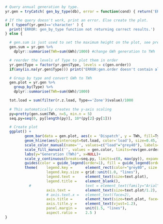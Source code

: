 
```r

# Query annual generation by type.
yr.gen = tryCatch( gen_by_type(db), error = function(cond) { return('ERROR') } )

# If the query doesn't work, print an error. Else create the plot.
if ( typeof(yr.gen)=='character' ) {
  print('ERROR: gen_by_type function not returning correct results.')
} else {

  # gen.sum is just used to set the maximum height on the plot, see pretty() fcn below
  gen.sum = yr.gen %>%
    dplyr::summarise(TWh=sum(GWh)/1000) #change GWh generation to TWh

  # reorder the levels of Type to plot them in order
  yr.gen$Type = factor(yr.gen$Type, levels = c(gen.order))
  if(any(is.na(yr.gen$Type))) print("ERROR:gen.order doesn't contain all of the gen types: FIX YOUR INPUT DATA CSV")

  # Group by type and convert GWh to TWh
  gen.plot = yr.gen %>%
    group_by(Type) %>%
    dplyr::summarise(TWh=sum(GWh)/1000)

  tot.load = sum(filter(r.z.load, Type=='Zone')$value)/1000
  
  # This automatically creates the y-axis scaling
  py=pretty(gen.sum$TWh, n=5, min.n = 5)
  seq.py=seq(0, py[length(py)], 10*(py[2]-py[1]))

  # Create plot
  ggplot() +
         geom_bar(data = gen.plot, aes(x = 'Dispatch', y = TWh, fill=Type, order=as.numeric(Type)), stat="identity", position="stack" ) +
         geom_hline(aes(yintercept=tot.load, color='load'), size=0.45, linetype='longdash')+
         scale_color_manual(name='', values=c("load"="grey40"), labels=c("Load"))+
         scale_fill_manual('', values = gen.color, limits=rev(gen.order))+     
         labs(y="Generation (TWh)", x=NULL)+
         scale_y_continuous(breaks=seq.py, limits=c(0, max(py)), expand=c(0,0), label=comma)+
         guides(color = guide_legend(order=1), fill = guide_legend(order=2))+
         theme(    legend.key =      element_rect(color="grey80", size = 0.8),
                   legend.key.size = grid::unit(1.0, "lines"),
                   legend.text =     element_text(size=text.plot),
                   legend.title =    element_blank(),
           #                         text = element_text(family="Arial"),
                   axis.text =       element_text(size=text.plot/1.2),
                   # axis.text.x =   element_text(face=2),
                   axis.title =      element_text(size=text.plot, face=2),
                   axis.title.y =    element_text(vjust=1.2),
                   panel.margin =    unit(1.5, "lines"),
                   aspect.ratio =    2.5 )
}
```
